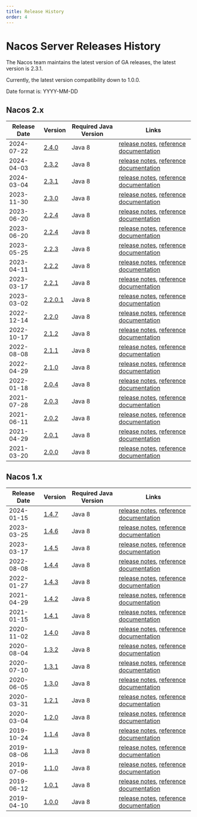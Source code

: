 ```yaml
---
title: Release History
order: 4
---
```



# Nacos Server Releases History

The Nacos team maintains the latest version of GA releases, the latest version is 2.3.1.

Currently, the latest version compatibility down to 1.0.0.

Date format is: YYYY-MM-DD

## Nacos 2.x

|     Release Date        |   Version     | Required Java Version |  Links                                                      |
|-------------------------|---------------|-----------------------|-------------------------------------------------------------|
|2024-07-22               | [2.4.0](https://download.nacos.io/nacos-server/nacos-server-2.4.0.1.zip)   | Java 8 | [release notes](https://github.com/alibaba/nacos/releases/tag/2.4.0.1), [reference documentation](/docs/latest/quickstart/quick-start)  |
|2024-04-03               | [2.3.2](https://download.nacos.io/nacos-server/nacos-server-2.3.2.zip)   | Java 8 | [release notes](https://github.com/alibaba/nacos/releases/tag/2.3.2), [reference documentation](/docs/v2.3/quickstart/quick-start)  |
|2024-03-04               | [2.3.1](https://download.nacos.io/nacos-server/nacos-server-2.3.1.zip)                   | Java 8                | [release notes](https://github.com/alibaba/nacos/releases/tag/2.3.1), [reference documentation](/docs/v2.3/quickstart/quick-start) |
|2023-11-30               | [2.3.0](https://download.nacos.io/nacos-server/nacos-server-2.3.0.zip)                   | Java 8                | [release notes](https://github.com/alibaba/nacos/releases/tag/2.3.0), [reference documentation](/docs/v2.3/quickstart/quick-start) |
|2023-06-20               | [2.2.4](https://github.com/alibaba/nacos/releases/download/2.2.4/nacos-server-2.2.4.zip) | Java 8                | [release notes](https://github.com/alibaba/nacos/releases/tag/2.2.4), [reference documentation](/docs/v2/quickstart/quick-start) |
|2023-06-20               | [2.2.4](https://github.com/alibaba/nacos/releases/download/2.2.4/nacos-server-2.2.4.zip) | Java 8                | [release notes](https://github.com/alibaba/nacos/releases/tag/2.2.4), [reference documentation](/docs/v2/quickstart/quick-start) |
|2023-05-25               | [2.2.3](https://github.com/alibaba/nacos/releases/download/2.2.3/nacos-server-2.2.3.zip) | Java 8                | [release notes](https://github.com/alibaba/nacos/releases/tag/2.2.3), [reference documentation](/docs/v2/quickstart/quick-start) |
|2023-04-11               | [2.2.2](https://github.com/alibaba/nacos/releases/download/2.2.2/nacos-server-2.2.2.zip) | Java 8                | [release notes](https://github.com/alibaba/nacos/releases/tag/2.2.2), [reference documentation](/docs/v2/quickstart/quick-start) |
|2023-03-17               | [2.2.1](https://github.com/alibaba/nacos/releases/download/2.2.1/nacos-server-2.2.1.zip) | Java 8                | [release notes](https://github.com/alibaba/nacos/releases/tag/2.2.1), [reference documentation](/docs/v2/quickstart/quick-start) |
|2023-03-02               | [2.2.0.1](https://github.com/alibaba/nacos/releases/download/2.2.0.1/nacos-server-2.2.0.1.zip) | Java 8                | [release notes](https://github.com/alibaba/nacos/releases/tag/2.2.0.1), [reference documentation](/docs/v2/quickstart/quick-start) |
|2022-12-14               | [2.2.0](https://github.com/alibaba/nacos/releases/download/2.2.0/nacos-server-2.2.0.zip) | Java 8                | [release notes](https://github.com/alibaba/nacos/releases/tag/2.2.0), [reference documentation](/docs/v2/quickstart/quick-start) |
|2022-10-17               | [2.1.2](https://github.com/alibaba/nacos/releases/download/2.1.2/nacos-server-2.1.2.zip) | Java 8                | [release notes](https://github.com/alibaba/nacos/releases/tag/2.1.2), [reference documentation](/docs/v2/quickstart/quick-start) |
|2022-08-08               | [2.1.1](https://github.com/alibaba/nacos/releases/download/2.1.1/nacos-server-2.1.1.zip) | Java 8                | [release notes](https://github.com/alibaba/nacos/releases/tag/2.1.1), [reference documentation](/docs/v2/quickstart/quick-start) |
|2022-04-29               | [2.1.0](https://github.com/alibaba/nacos/releases/download/2.1.0/nacos-server-2.1.0.zip) | Java 8                | [release notes](https://github.com/alibaba/nacos/releases/tag/2.1.0), [reference documentation](/docs/v2/quickstart/quick-start) |
|2022-01-18               | [2.0.4](https://github.com/alibaba/nacos/releases/download/2.0.4/nacos-server-2.0.4.zip) | Java 8                | [release notes](https://github.com/alibaba/nacos/releases/tag/2.0.4), [reference documentation](/docs/v2/quickstart/quick-start) |
|2021-07-28               | [2.0.3](https://github.com/alibaba/nacos/releases/download/2.0.3/nacos-server-2.0.3.zip) | Java 8                | [release notes](https://github.com/alibaba/nacos/releases/tag/2.0.3), [reference documentation](/docs/v2/quickstart/quick-start) |
|2021-06-11               | [2.0.2](https://github.com/alibaba/nacos/releases/download/2.0.2/nacos-server-2.0.2.zip) | Java 8                | [release notes](https://github.com/alibaba/nacos/releases/tag/2.0.2), [reference documentation](/docs/v2/quickstart/quick-start) |
|2021-04-29               | [2.0.1](https://github.com/alibaba/nacos/releases/download/2.0.1/nacos-server-2.0.1.zip) | Java 8                | [release notes](https://github.com/alibaba/nacos/releases/tag/2.0.1), [reference documentation](/docs/v2/quickstart/quick-start) |
|2021-03-20               | [2.0.0](https://github.com/alibaba/nacos/releases/download/2.0.0/nacos-server-2.0.0.zip) | Java 8                | [release notes](https://github.com/alibaba/nacos/releases/tag/2.0.0), [reference documentation](/docs/v2/quickstart/quick-start) |

## Nacos 1.x

|     Release Date        |   Version     | Required Java Version |  Links                                       |
|-------------------------|---------------|-----------------------|----------------------------------------------|
|2024-01-15               | [1.4.7](https://github.com/alibaba/nacos/releases/download/1.4.7/nacos-server-1.4.7.zip)       | Java 8                | [release notes](https://github.com/alibaba/nacos/releases/tag/1.4.7), [reference documentation](/docs/v1/quick-start) |
|2023-03-25               | [1.4.6](https://github.com/alibaba/nacos/releases/download/1.4.6/nacos-server-1.4.6.zip)       | Java 8                | [release notes](https://github.com/alibaba/nacos/releases/tag/1.4.6), [reference documentation](/docs/v1/quick-start) |
|2023-03-17               | [1.4.5](https://github.com/alibaba/nacos/releases/download/1.4.5/nacos-server-1.4.5.zip)       | Java 8                | [release notes](https://github.com/alibaba/nacos/releases/tag/1.4.5), [reference documentation](/docs/v1/quick-start) |
|2022-08-08               | [1.4.4](https://github.com/alibaba/nacos/releases/download/1.4.4/nacos-server-1.4.4.zip)       | Java 8                | [release notes](https://github.com/alibaba/nacos/releases/tag/1.4.4), [reference documentation](/docs/v1/quick-start) |
|2022-01-27               | [1.4.3](https://github.com/alibaba/nacos/releases/download/1.4.3/nacos-server-1.4.3.zip)        | Java 8                | [release notes](https://github.com/alibaba/nacos/releases/tag/1.4.3), [reference documentation](/docs/v1/quick-start) |
|2021-04-29               | [1.4.2](https://github.com/alibaba/nacos/releases/download/1.4.2/nacos-server-1.4.2.zip)       | Java 8                | [release notes](https://github.com/alibaba/nacos/releases/tag/1.4.2), [reference documentation](/docs/v1/quick-start) |
|2021-01-15               | [1.4.1](https://github.com/alibaba/nacos/releases/download/1.4.1/nacos-server-1.4.1.zip)       | Java 8                | [release notes](https://github.com/alibaba/nacos/releases/tag/1.4.1), [reference documentation](/docs/v1/quick-start) |
|2020-11-02               | [1.4.0](https://github.com/alibaba/nacos/releases/download/1.4.0/nacos-server-1.4.0.zip)       | Java 8                | [release notes](https://github.com/alibaba/nacos/releases/tag/1.4.0), [reference documentation](/docs/v1/quick-start) |
|2020-08-04               | [1.3.2](https://github.com/alibaba/nacos/releases/download/1.3.2/nacos-server-1.3.2.zip)       | Java 8                | [release notes](https://github.com/alibaba/nacos/releases/tag/1.3.2), [reference documentation](/docs/v1/quick-start) |
|2020-07-10               | [1.3.1](https://github.com/alibaba/nacos/releases/download/1.3.1/nacos-server-1.3.1.zip)       | Java 8                | [release notes](https://github.com/alibaba/nacos/releases/tag/1.3.1), [reference documentation](/docs/v1/quick-start) |
|2020-06-05               | [1.3.0](https://github.com/alibaba/nacos/releases/download/1.3.0/nacos-server-1.3.0.zip)       | Java 8                | [release notes](https://github.com/alibaba/nacos/releases/tag/1.3.0), [reference documentation](/docs/v1/quick-start) |
|2020-03-31               | [1.2.1](https://github.com/alibaba/nacos/releases/download/1.2.1/nacos-server-1.2.1.zip)       | Java 8                | [release notes](https://github.com/alibaba/nacos/releases/tag/1.2.1), [reference documentation](/docs/v1/quick-start) |
|2020-03-04               | [1.2.0](https://github.com/alibaba/nacos/releases/download/1.2.0/nacos-server-1.2.0.zip)       | Java 8                | [release notes](https://github.com/alibaba/nacos/releases/tag/1.2.0), [reference documentation](/docs/v1/quick-start) |
|2019-10-24               | [1.1.4](https://github.com/alibaba/nacos/releases/download/1.1.4/nacos-server-1.1.4.zip)       | Java 8                | [release notes](https://github.com/alibaba/nacos/releases/tag/1.1.4), [reference documentation](/docs/v1/quick-start) |
|2019-08-06               | [1.1.3](https://github.com/alibaba/nacos/releases/download/1.1.3/nacos-server-1.1.3.zip)       | Java 8                | [release notes](https://github.com/alibaba/nacos/releases/tag/1.1.3), [reference documentation](/docs/v1/quick-start) |
|2019-07-06               | [1.1.0](https://github.com/alibaba/nacos/releases/download/1.1.0/nacos-server-1.1.0.zip)       | Java 8                | [release notes](https://github.com/alibaba/nacos/releases/tag/1.1.0), [reference documentation](/docs/v1/quick-start) |
|2019-06-12               | [1.0.1](https://github.com/alibaba/nacos/releases/download/1.0.1/nacos-server-1.0.1.zip)       | Java 8                | [release notes](https://github.com/alibaba/nacos/releases/tag/1.0.1), [reference documentation](/docs/v1/quick-start) |
|2019-04-10               | [1.0.0](https://github.com/alibaba/nacos/releases/download/1.0.0/nacos-server-1.0.0.zip)       | Java 8                | [release notes](https://github.com/alibaba/nacos/releases/tag/1.0.0), [reference documentation](/docs/v1/quick-start) |